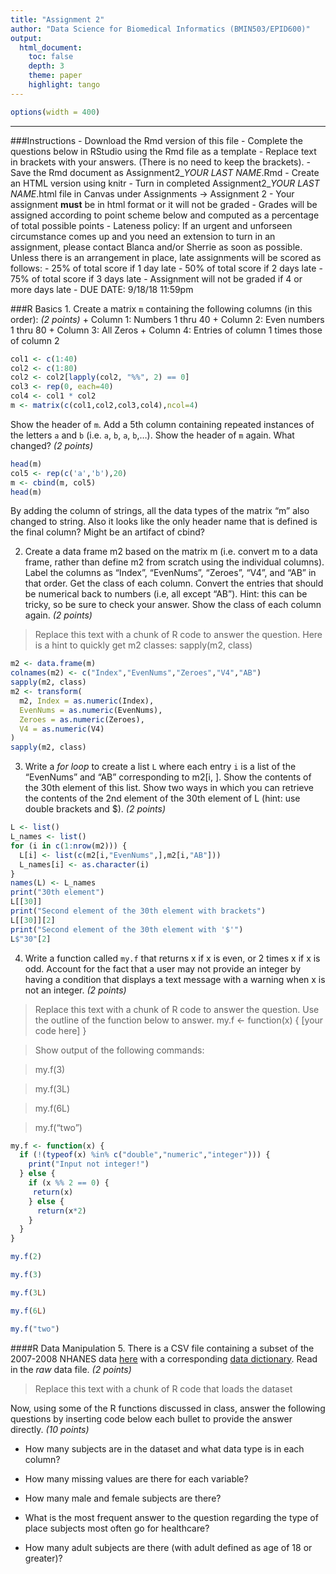 ```yaml
---
title: "Assignment 2"
author: "Data Science for Biomedical Informatics (BMIN503/EPID600)"
output: 
  html_document:
    toc: false 
    depth: 3 
    theme: paper 
    highlight: tango
---
```

    
```r
options(width = 400)
```    

***

###Instructions
- Download the Rmd version of this file
- Complete the questions below in RStudio using the Rmd file as a template 
- Replace text in brackets with your answers. (There is no need to keep the brackets).
- Save the Rmd document as Assignment2_*YOUR LAST NAME*.Rmd
- Create an HTML version using knitr
- Turn in completed Assignment2_*YOUR LAST NAME*.html file in Canvas under Assignments -> Assignment 2
- Your assignment **must** be in html format or it will not be graded
- Grades will be assigned according to point scheme below and computed as a percentage of total possible points
- Lateness policy: If an urgent and unforseen circumstance comes up and you need an extension to turn in an assignment, please contact Blanca and/or Sherrie as soon as possible. Unless there is an arrangement in place, late assignments will be scored as follows: 
    - 25% of total score if 1 day late
    - 50% of total score if 2 days late
    - 75%  of total score if 3 days late
    - Assignment will not be graded if 4 or more days late
- DUE DATE: 9/18/18 11:59pm

###R Basics
1. Create a matrix `m` containing the following columns (in this order): *(2 points)* 
    + Column 1: Numbers 1 thru 40
    + Column 2: Even numbers 1 thru 80
    + Column 3: All Zeros
    + Column 4: Entries of column 1 times those of column 2

```r
col1 <- c(1:40)
col2 <- c(1:80)
col2 <- col2[lapply(col2, "%%", 2) == 0]
col3 <- rep(0, each=40)
col4 <- col1 * col2
m <- matrix(c(col1,col2,col3,col4),ncol=4)
```

  Show the header of `m`. Add a 5th column containing repeated instances of the letters `a` and `b` (i.e. `a`, `b`, `a`, `b`,...). Show the header of `m` again. What changed? *(2 points)*

```r
head(m)
col5 <- rep(c('a','b'),20)
m <- cbind(m, col5)
head(m)
```

  By adding the column of strings, all the data types of the matrix "m" also changed to string. Also it looks like the only header name that is defined is the final column? Might be an artifact of cbind?

2. Create a data frame m2 based on the matrix m (i.e. convert m to a data frame, rather than define m2 from scratch using the individual columns). Label the columns as "Index", "EvenNums", "Zeroes", "V4", and "AB" in that order. Get the class of each column. Convert the entries that should be numerical back to numbers (i.e, all except "AB"). Hint: this can be tricky, so be sure to check your answer. Show the class of each column again. *(2 points)*

> Replace this text with a chunk of R code to answer the question. Here is a hint to quickly get m2 classes: sapply(m2, class)

```r
m2 <- data.frame(m)
colnames(m2) <- c("Index","EvenNums","Zeroes","V4","AB")
sapply(m2, class)
m2 <- transform(
  m2, Index = as.numeric(Index), 
  EvenNums = as.numeric(EvenNums),
  Zeroes = as.numeric(Zeroes),
  V4 = as.numeric(V4)
)
sapply(m2, class)
```


3. Write a _for loop_ to create a list `L` where each entry `i` is a list of the "EvenNums" and "AB" corresponding to m2[i, ]. Show the contents of the 30th element of this list. Show two ways in which you can retrieve the contents of the 2nd element of the 30th element of L (hint: use double brackets and $). *(2 points)*

```r
L <- list()
L_names <- list()
for (i in c(1:nrow(m2))) {
  L[i] <- list(c(m2[i,"EvenNums",],m2[i,"AB"]))
  L_names[i] <- as.character(i)
}
names(L) <- L_names
print("30th element")
L[[30]]
print("Second element of the 30th element with brackets")
L[[30]][2]
print("Second element of the 30th element with '$'")
L$"30"[2]
```

4. Write a function called `my.f` that returns x if x is even, or 2 times x if x is odd. Account for the fact that a user may not provide an integer by having a condition that displays a text message with a warning when x is not an integer. *(2 points)*

> Replace this text with a chunk of R code to answer the question. Use the outline of the function below to answer.
  my.f <- function(x) {
            [your code here]
  }
  
> Show output of the following commands:

> my.f(3)

> my.f(3L)
 
> my.f(6L)

> my.f("two")


```r
my.f <- function(x) {
  if (!(typeof(x) %in% c("double","numeric","integer"))) {
    print("Input not integer!")
  } else {
    if (x %% 2 == 0) {
     return(x)
    } else {
      return(x*2)
    }
  }
}

my.f(2)

my.f(3)

my.f(3L)

my.f(6L)

my.f("two")
```

####R Data Manipulation
5. There is a CSV file containing a subset of the 2007-2008 NHANES data [here](https://raw.githubusercontent.com/HimesGroup/BMIN503/master/DataFiles/NHANES_2007to2008.csv) with a corresponding [data dictionary](https://github.com/HimesGroup/BMIN503/blob/master/DataFiles/NHANES_2007to2008_DataDictionary.md). Read in the *raw* data file. *(2 points)*

> Replace this text with a chunk of R code that loads the dataset
  
Now, using some of the R functions discussed in class, answer the following questions by inserting code below each bullet to provide the answer directly. *(10 points)*

* How many subjects are in the dataset and what data type is in each column?

* How many missing values are there for each variable?

* How many male and female subjects are there?

* What is the most frequent answer to the question regarding the type of place subjects most often go for healthcare?

* How many adult subjects are there (with adult defined as age of 18 or greater)?


